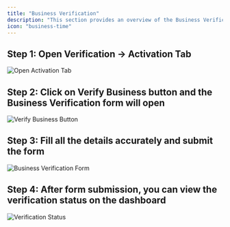 ```yaml
---
title: "Business Verification"
description: "This section provides an overview of the Business Verification process."
icon: "business-time"
---
```


## Step 1: Open Verification → Activation Tab

<Frame>
  <img src="/images/guides/business-verification/Business Verification - 1.png" alt="Open Activation Tab" />
</Frame>

## Step 2: Click on Verify Business button and the Business Verification form will open

<Frame>
  <img src="/images/guides/business-verification/Business Verification - 2.png" alt="Verify Business Button" />
</Frame>

## Step 3: Fill all the details accurately and submit the form

<Frame>
  <img src="/images/guides/business-verification/Business Verification - 3.png" alt="Business Verification Form" />
</Frame>

## Step 4: After form submission, you can view the verification status on the dashboard

<Frame>
  <img src="/images/guides/business-verification/Business Verification - 4.png" alt="Verification Status" />
</Frame>
